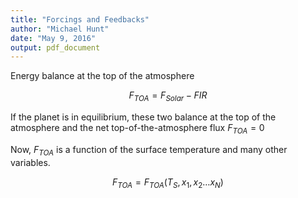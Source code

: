```yaml
---
title: "Forcings and Feedbacks"
author: "Michael Hunt"
date: "May 9, 2016"
output: pdf_document
---
```


Energy balance at the top of the atmosphere

$$F_{TOA} =F_{Solar}-F{IR}$$

If the planet is in equilibrium, these two balance at the top of the atmosphere and the net top-of-the-atmosphere flux $F_{TOA}=0$

Now, $F_{TOA}$ is a function of the surface temperature and many other variables.

$$F_{TOA}=F_{TOA}\left(T_S,x_1,x_2 \dots x_N\right)$$